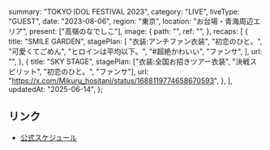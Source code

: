   summary: "TOKYO IDOL FESTIVAL 2023",
  category: "LIVE",
  liveType: "GUEST",
  date: "2023-08-06",
  region: "東京",
  location: "お台場・青海周辺エリア",
  present: ["高嶺のなでしこ"],
  image: {
    path: "",
    ref: "",
  },
  recaps: [
    {
      title: "SMILE GARDEN",
      stagePlan: [
        "衣装:アンチファン衣装",
        "初恋のひと。",
        "可愛くてごめん",
        "ヒロインは平均以下。",
        "#超絶かわいい",
        "ファンサ",
      ],
      url: "",
    },
    {
      title: "SKY STAGE",
      stagePlan: ["衣装:全国お招きツアー衣装", "決戦スピリット", "初恋のひと。", "ファンサ"],
      url: "https://x.com/Mikuru_hositani/status/1688119774658670593",
    },
  ],
  updatedAt: "2025-06-14",
};

## リンク

- [公式スケジュール](https://takanenonadeshiko.jp/?p=1189)
